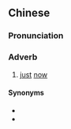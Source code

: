 {{also|适来}}
==Chinese==
{{zh-forms|s=适来}}

===Pronunciation===
{{zh-pron
|m=shìlái
|c=sik1 loi4
|cat=adv
}}

===Adverb===
{{zh-adv}}

# {{lb|zh|archaic}} [[just]] [[now]]

====Synonyms====
* {{zh-l|剛才}}
* {{zh-l|方才}}